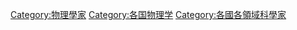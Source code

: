 {{Categories by country|nocat}}
{{Commonscat|Physicists by country}}

[[Category:物理學家|Category:物理學家]]
[[Category:各国物理学|Category:各国物理学]]
[[Category:各國各領域科學家|Category:各國各領域科學家]]